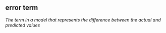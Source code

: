 ## error term

<dfn>The term in a model that represents the difference between the actual and predicted values</dfn>






